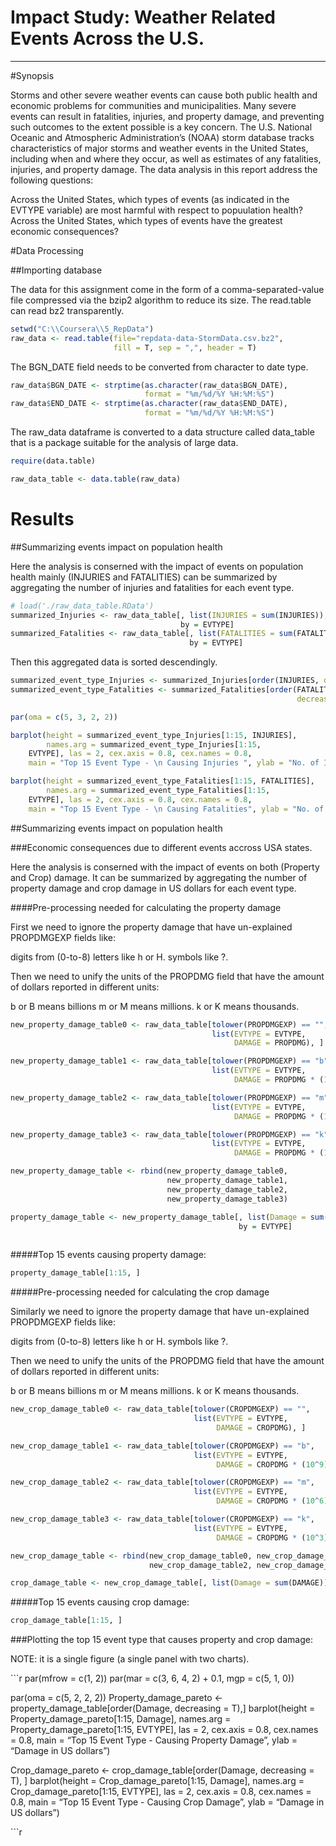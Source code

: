
# Impact Study: Weather Related Events Across the U.S.

---
#Synopsis

Storms and other severe weather events can cause both public health and economic problems for communities and municipalities. Many severe events can result in fatalities, injuries, and property damage, and preventing such outcomes to the extent possible is a key concern.
The U.S. National Oceanic and Atmospheric Administration's (NOAA) storm database tracks characteristics of major storms and weather events in the United States, including when and where they occur, as well as estimates of any fatalities, injuries, and property damage. The data analysis in this report address the following questions:

Across the United States, which types of events (as indicated in the EVTYPE variable) are most harmful with respect to popuulation health?
Across the United States, which types of events have the greatest economic consequences?

#Data Processing

##Importing database

The data for this assignment come in the form of a comma-separated-value file compressed via the bzip2 algorithm to reduce its size. The read.table can read bz2 transparently.

```r
setwd("C:\\Coursera\\5_RepData")
raw_data <- read.table(file="repdata-data-StormData.csv.bz2", 
                       fill = T, sep = ",", header = T)
```

The BGN_DATE field needs to be converted from character to date type.

```r
raw_data$BGN_DATE <- strptime(as.character(raw_data$BGN_DATE), 
                              format = "%m/%d/%Y %H:%M:%S")
raw_data$END_DATE <- strptime(as.character(raw_data$END_DATE), 
                              format = "%m/%d/%Y %H:%M:%S")
```

The raw_data dataframe is converted to a data structure called data_table that is a package suitable for the analysis of large data.

```r
require(data.table)
```

```r
raw_data_table <- data.table(raw_data)
```

# Results

##Summarizing events impact on population health

Here the analysis is conserned with the impact of events on population health mainly (INJURIES and FATALITIES) can be summarized by aggregating the number of injuries and fatalities for each event type.

```r
# load('./raw_data_table.RData')
summarized_Injuries <- raw_data_table[, list(INJURIES = sum(INJURIES)), 
                                      by = EVTYPE]
summarized_Fatalities <- raw_data_table[, list(FATALITIES = sum(FATALITIES)), 
                                        by = EVTYPE]
```

Then this aggregated data is sorted descendingly.

```r
summarized_event_type_Injuries <- summarized_Injuries[order(INJURIES, decreasing = T),]
summarized_event_type_Fatalities <- summarized_Fatalities[order(FATALITIES, 
                                                                decreasing = T), ]

par(oma = c(5, 3, 2, 2))

barplot(height = summarized_event_type_Injuries[1:15, INJURIES], 
        names.arg = summarized_event_type_Injuries[1:15, 
    EVTYPE], las = 2, cex.axis = 0.8, cex.names = 0.8, 
    main = "Top 15 Event Type - \n Causing Injuries ", ylab = "No. of Injuries")
```

```r
barplot(height = summarized_event_type_Fatalities[1:15, FATALITIES], 
        names.arg = summarized_event_type_Fatalities[1:15, 
    EVTYPE], las = 2, cex.axis = 0.8, cex.names = 0.8, 
    main = "Top 15 Event Type - \n Causing Fatalities", ylab = "No. of Fatalities")
```

##Summarizing events impact on population health

###Economic consequences due to different events accross USA states.

Here the analysis is conserned with the impact of events on both (Property and Crop) damage. It can be summarized by aggregating the number of property damage and crop damage in US dollars for each event type.

####Pre-processing needed for calculating the property damage

First we need to ignore the property damage that have un-explained PROPDMGEXP fields like:

digits from (0-to-8)
letters like h or H.
symbols like ?.

Then we need to unify the units of the PROPDMG field that have the amount of dollars reported in different units:

b or B means billions
m or M means millions.
k or K means thousands.

```r
new_property_damage_table0 <- raw_data_table[tolower(PROPDMGEXP) == "", 
                                             list(EVTYPE = EVTYPE, 
                                                  DAMAGE = PROPDMG), ]

new_property_damage_table1 <- raw_data_table[tolower(PROPDMGEXP) == "b", 
                                             list(EVTYPE = EVTYPE, 
                                                  DAMAGE = PROPDMG * (10^9)), ]

new_property_damage_table2 <- raw_data_table[tolower(PROPDMGEXP) == "m", 
                                             list(EVTYPE = EVTYPE, 
                                                  DAMAGE = PROPDMG * (10^6)), ]

new_property_damage_table3 <- raw_data_table[tolower(PROPDMGEXP) == "k", 
                                             list(EVTYPE = EVTYPE, 
                                                  DAMAGE = PROPDMG * (10^3)), ]

new_property_damage_table <- rbind(new_property_damage_table0, 
                                   new_property_damage_table1, 
                                   new_property_damage_table2, 
                                   new_property_damage_table3)

property_damage_table <- new_property_damage_table[, list(Damage = sum(DAMAGE)), 
                                                   by = EVTYPE]
    
```

#####Top 15 events causing property damage:

```r

property_damage_table[1:15, ]

```

#####Pre-processing needed for calculating the crop damage

Similarly we need to ignore the property damage that have un-explained PROPDMGEXP fields like:

digits from (0-to-8)
letters like h or H.
symbols like ?.

Then we need to unify the units of the PROPDMG field that have the amount of dollars reported in different units:

b or B means billions
m or M means millions.
k or K means thousands.

```r
new_crop_damage_table0 <- raw_data_table[tolower(CROPDMGEXP) == "", 
                                         list(EVTYPE = EVTYPE, 
                                              DAMAGE = CROPDMG), ]

new_crop_damage_table1 <- raw_data_table[tolower(CROPDMGEXP) == "b", 
                                         list(EVTYPE = EVTYPE, 
                                              DAMAGE = CROPDMG * (10^9)), ]

new_crop_damage_table2 <- raw_data_table[tolower(CROPDMGEXP) == "m", 
                                         list(EVTYPE = EVTYPE, 
                                              DAMAGE = CROPDMG * (10^6)), ]

new_crop_damage_table3 <- raw_data_table[tolower(CROPDMGEXP) == "k", 
                                         list(EVTYPE = EVTYPE, 
                                              DAMAGE = CROPDMG * (10^3)), ]

new_crop_damage_table <- rbind(new_crop_damage_table0, new_crop_damage_table1, 
                               new_crop_damage_table2, new_crop_damage_table3)

crop_damage_table <- new_crop_damage_table[, list(Damage = sum(DAMAGE)), by = EVTYPE]
```

#####Top 15 events causing crop damage:

```r

crop_damage_table[1:15, ]

```

###Plotting the top 15 event type that causes property and crop damage:

NOTE: it is a single figure (a single panel with two charts).

```r
par(mfrow = c(1, 2))
par(mar = c(3, 6, 4, 2) + 0.1, mgp = c(5, 1, 0))

par(oma = c(5, 2, 2, 2))
Property_damage_pareto <- property_damage_table[order(Damage, decreasing = T),]
barplot(height = Property_damage_pareto[1:15, Damage], 
        names.arg = Property_damage_pareto[1:15, EVTYPE], 
        las = 2, cex.axis = 0.8, cex.names = 0.8, 
        main = "Top 15 Event Type - \n Causing Property Damage", 
        ylab = "Damage in US dollars")


Crop_damage_pareto <- crop_damage_table[order(Damage, decreasing = T), ]
barplot(height = Crop_damage_pareto[1:15, Damage], 
        names.arg = Crop_damage_pareto[1:15, EVTYPE], 
        las = 2, cex.axis = 0.8, cex.names = 0.8, 
        main = "Top 15 Event Type - \n Causing Crop Damage", 
        ylab = "Damage in US dollars")

```r
